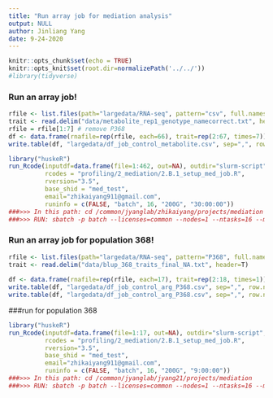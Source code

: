 ```yaml
---
title: "Run array job for mediation analysis"
output: NULL
author: Jinliang Yang
date: 9-24-2020
---
```



```r
knitr::opts_chunk$set(echo = TRUE) 
knitr::opts_knit$set(root.dir=normalizePath('../../')) 
#library(tidyverse)
```


### Run an array job!

```r
rfile <- list.files(path="largedata/RNA-seq", pattern="csv", full.names=TRUE)
trait <- read.delim("data/metabolite_rep1_genotype_namecorrect.txt", header=T)
rfile = rfile[1:7] # remove P368
df <- data.frame(rnafile=rep(rfile, each=66), trait=rep(2:67, times=7))
write.table(df, "largedata/df_job_control_metabolite.csv", sep=",", row.names=FALSE, quote=FALSE)

```



```r
library("huskeR")
run_Rcode(inputdf=data.frame(file=1:462, out=NA), outdir="slurm-script", cmdno = 10, 
          rcodes = "profiling/2_mediation/2.B.1_setup_med_job.R",
          rversion="3.5",
          base_shid = "med_test",
          email="zhikaiyang911@gmail.com", 
          runinfo = c(FALSE, "batch", 16, "200G", "30:00:00"))
###>>> In this path: cd /common/jyanglab/zhikaiyang/projects/mediation
###>>> RUN: sbatch -p batch --licenses=common --nodes=1 --ntasks=16 --mem 200G --time=30:00:00 slurm-script/med_test_array.sh
```




### Run an array job for population 368!

```r
rfile <- list.files(path="largedata/RNA-seq", pattern="P368", full.names=TRUE)
trait <- read.delim("data/blup_368_traits_final_NA.txt", header=T)
  
df <- data.frame(rnafile=rep(rfile, each=17), trait=rep(2:18, times=1))
write.table(df, "largedata/df_job_control_arg_P368.csv", sep=",", row.names=FALSE, quote=FALSE)
write.table(df, "largedata/df_job_control_arg_P368.csv", sep=",", row.names=FALSE,quote=FALSE)
```

###run for population 368
```r
library("huskeR")
run_Rcode(inputdf=data.frame(file=1:17, out=NA), outdir="slurm-script", cmdno = 3, 
          rcodes = "profiling/2_mediation/2.B.1_setup_med_job.R",
          rversion="3.5",
          base_shid = "med_test",
          email="zhikaiyang911@gmail.com", 
          runinfo = c(FALSE, "batch", 16, "200G", "9:00:00"))
###>>> In this path: cd /common/jyanglab/jyang21/projects/mediation
###>>> RUN: sbatch -p batch --licenses=common --nodes=1 --ntasks=16 --mem 200G --time=9:00:00 slurm-script/med_test_array.sh
```




